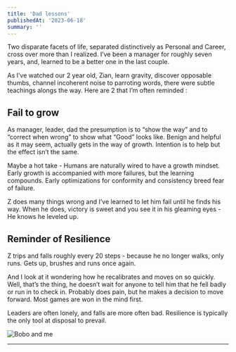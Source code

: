 ```yaml
---
title: 'Dad lessons'
publishedAt: '2023-06-18'
summary: ''
---
```


Two disparate facets of life, separated distinctively as Personal and Career, cross over more than I realized. I’ve been a manager for roughly seven years, and, learned to be a better one in the last couple.

As I’ve watched our 2 year old, Zian, learn gravity, discover opposable thumbs, channel incoherent noise to parroting words, there were subtle teachings alongs the way. Here are 2 that I’m often reminded :

## Fail to grow

As manager, leader, dad the presumption is to “show the way” and to “correct when wrong” to show what “Good” looks like. Benign and helpful as it may seem, actually gets in the way of growth. Intention is to help but the effect isn’t the same.

Maybe a hot take - Humans are naturally wired to have a growth mindset. Early growth is accompanied with more failures, but the learning compounds. Early optimizations for conformity and consistency breed fear of failure.

Z does many things wrong and I’ve learned to let him fail until he finds his way. When he does, victory is sweet and you see it in his gleaming eyes - He knows he leveled up.

## Reminder of Resilience

Z trips and falls roughly every 20 steps - because he no longer walks, only runs. Gets up, brushes and runs once again.

And I look at it wondering how he recalibrates and moves on so quickly. Well, that’s the thing, he doesn’t wait for anyone to tell him that he fell badly or run in to check in. Probably does pain, but he makes a decision to move forward. Most games are won in the mind first.

Leaders are often lonely, and falls are more often bad. Resilience is typically the only tool at disposal to prevail.

<Image
  src="/images/Bobo and me.jpg"
  alt="Bobo and me"
  width={800}
  height={600}
/>

--------------
